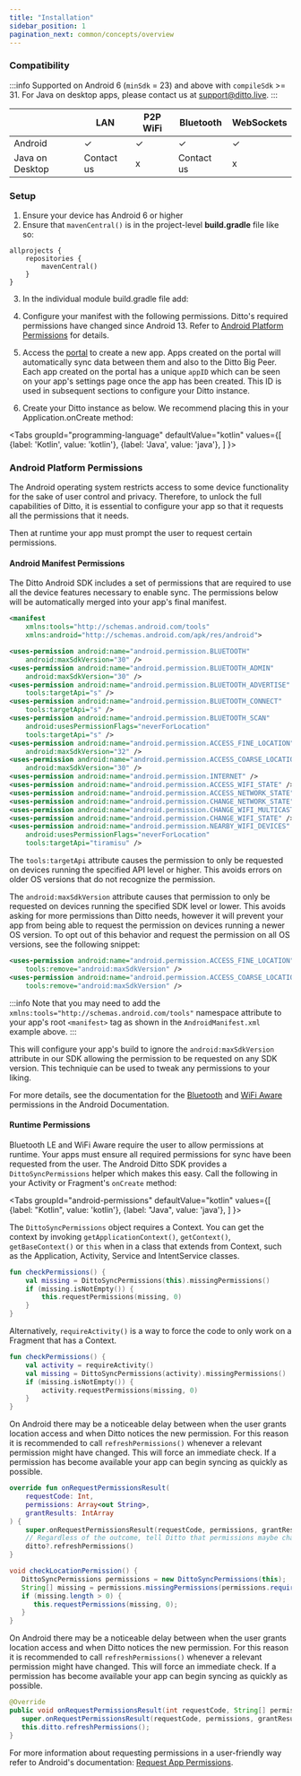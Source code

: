 ```yaml
---
title: "Installation"
sidebar_position: 1
pagination_next: common/concepts/overview
---
```



### Compatibility

:::info
Supported on Android 6 (`minSdk` = 23) and above with `compileSdk` >= 31.
For Java on desktop apps, please contact us at [support@ditto.live](mailto:support@ditto.live).
:::

|                 | LAN        | P2P WiFi | Bluetooth  | WebSockets |
| --------------- | ---------- | -------- | ---------- | ---------- |
| Android         | ✓          | ✓        | ✓          | ✓          |
| Java on Desktop | Contact us | x        | Contact us | x          |

### Setup

1. Ensure your device has Android 6 or higher
2. Ensure that `mavenCentral()` is in the project-level **build.gradle** file like so:

```
allprojects {
    repositories {
        mavenCentral()
    }
}
```

3. In the individual module build.gradle file add:

<InstallCode framework="android" />

4. Configure your manifest with the following permissions. Ditto's required
   permissions have changed since Android 13. Refer to [Android Platform
   Permissions](#android-platform-permissions) for details.

5. Access the [portal](https://portal.ditto.live) to create a new app. Apps created on the portal will automatically sync data between them and also to the Ditto Big Peer. Each app created on the portal has a unique `appID` which can be seen on your app's settings page once the app has been created. This ID is used in subsequent sections to configure your Ditto instance.

6. Create your Ditto instance as below. We recommend placing this in your Application.onCreate method:

<Tabs
  groupId="programming-language"
  defaultValue="kotlin"
  values={[
    {label: 'Kotlin', value: 'kotlin'},
    {label: 'Java', value: 'java'},
  ]
}>
<TabItem value="kotlin">

<Snippet name="online-playground" language="kotlin" />

</TabItem>
<TabItem value="java">

<Snippet name="online-playground" language="java" />

</TabItem>
</Tabs>

### Android Platform Permissions

The Android operating system restricts access to some device functionality for
the sake of user control and privacy. Therefore, to unlock the full capabilities
of Ditto, it is essential to configure your app so that it requests all the
permissions that it needs.

Then at runtime your app must prompt the user to request certain permissions.

#### Android Manifest Permissions

The Ditto Android SDK includes a set of permissions that are required to use all
the device features necessary to enable sync. The permissions below will be
automatically merged into your app's final manifest.

```xml title=AndroidManifest.xml
<manifest
    xmlns:tools="http://schemas.android.com/tools"
    xmlns:android="http://schemas.android.com/apk/res/android">

<uses-permission android:name="android.permission.BLUETOOTH"
    android:maxSdkVersion="30" />
<uses-permission android:name="android.permission.BLUETOOTH_ADMIN"
    android:maxSdkVersion="30" />
<uses-permission android:name="android.permission.BLUETOOTH_ADVERTISE"
    tools:targetApi="s" />
<uses-permission android:name="android.permission.BLUETOOTH_CONNECT"
    tools:targetApi="s" />
<uses-permission android:name="android.permission.BLUETOOTH_SCAN"
    android:usesPermissionFlags="neverForLocation"
    tools:targetApi="s" />
<uses-permission android:name="android.permission.ACCESS_FINE_LOCATION"
    android:maxSdkVersion="32" />
<uses-permission android:name="android.permission.ACCESS_COARSE_LOCATION"
    android:maxSdkVersion="30" />
<uses-permission android:name="android.permission.INTERNET" />
<uses-permission android:name="android.permission.ACCESS_WIFI_STATE" />
<uses-permission android:name="android.permission.ACCESS_NETWORK_STATE" />
<uses-permission android:name="android.permission.CHANGE_NETWORK_STATE" />
<uses-permission android:name="android.permission.CHANGE_WIFI_MULTICAST_STATE" />
<uses-permission android:name="android.permission.CHANGE_WIFI_STATE" />
<uses-permission android:name="android.permission.NEARBY_WIFI_DEVICES"
    android:usesPermissionFlags="neverForLocation"
    tools:targetApi="tiramisu" />
```

The `tools:targetApi` attribute causes the permission to only be requested on
devices running the specified API level or higher. This avoids errors on older
OS versions that do not recognize the permission.

The `android:maxSdkVersion` attribute causes that permission to only be requested
on devices running the specified SDK level or lower. This avoids asking for more
permissions than Ditto needs, however it will prevent your app from being able
to request the permission on devices running a newer OS version. To opt out of
this behavior and request the permission on all OS versions, see the following
snippet:

```xml title="Location Permission Override"
<uses-permission android:name="android.permission.ACCESS_FINE_LOCATION"
    tools:remove="android:maxSdkVersion" />
<uses-permission android:name="android.permission.ACCESS_COARSE_LOCATION"
    tools:remove="android:maxSdkVersion" />
```

:::info
Note that you may need to add the `xmlns:tools="http://schemas.android.com/tools"`
namespace attribute to your app's root `<manifest>` tag as shown in the
`AndroidManifest.xml` example above.
:::

This will configure your app's build to ignore the `android:maxSdkVersion`
attribute in our SDK allowing the permission to be requested on any SDK version.
This techniquie can be used to tweak any permissions to your liking.

For more details, see the documentation for the
[Bluetooth](https://developer.android.com/guide/topics/connectivity/bluetooth/permissions)
and
[WiFi Aware](https://developer.android.com/guide/topics/connectivity/wifi-permissions)
permissions in the Android Documentation.

#### Runtime Permissions

Bluetooth LE and WiFi Aware require the user to allow permissions at runtime.
Your apps must ensure all required permissions for sync have been requested from
the user. The Android Ditto SDK provides a `DittoSyncPermissions` helper which
makes this easy. Call the following in your Activity or Fragment's `onCreate` method:

<Tabs
  groupId="android-permissions"
  defaultValue="kotlin"
  values={[
    {label: "Kotlin", value: 'kotlin'},
    {label: "Java", value: 'java'},
  ]
}>
<TabItem value="kotlin">

The `DittoSyncPermissions` object requires a Context. You can get the context by
invoking `getApplicationContext()`, `getContext()`, `getBaseContext()` or `this`
when in a class that extends from Context, such as the Application, Activity, Service
and IntentService classes.

```kotlin
fun checkPermissions() {
    val missing = DittoSyncPermissions(this).missingPermissions()
    if (missing.isNotEmpty()) {
        this.requestPermissions(missing, 0)
    }
}
```

Alternatively, `requireActivity()` is a way to force the code to only work on a
Fragment that has a Context.

```kotlin
fun checkPermissions() {
    val activity = requireActivity()
    val missing = DittoSyncPermissions(activity).missingPermissions()
    if (missing.isNotEmpty()) {
        activity.requestPermissions(missing, 0)
    }
}
```

On Android there may be a noticeable delay between when the user grants location
access and when Ditto notices the new permission. For this reason it is
recommended to call `refreshPermissions()` whenever a relevant permission might
have changed. This will force an immediate check. If a permission has become
available your app can begin syncing as quickly as possible.

```kotlin
override fun onRequestPermissionsResult(
    requestCode: Int,
    permissions: Array<out String>,
    grantResults: IntArray
) {
    super.onRequestPermissionsResult(requestCode, permissions, grantResults)
    // Regardless of the outcome, tell Ditto that permissions maybe changed
    ditto?.refreshPermissions()
}
```

</TabItem>
<TabItem value="java">

```java
void checkLocationPermission() {
   DittoSyncPermissions permissions = new DittoSyncPermissions(this);
   String[] missing = permissions.missingPermissions(permissions.requiredPermissions());
   if (missing.length > 0) {
      this.requestPermissions(missing, 0);
   }
}
```

On Android there may be a noticeable delay between when the user grants location
access and when Ditto notices the new permission. For this reason it is
recommended to call `refreshPermissions()` whenever a relevant permission might
have changed. This will force an immediate check. If a permission has become
available your app can begin syncing as quickly as possible.

```java
@Override
public void onRequestPermissionsResult(int requestCode, String[] permissions, int[] grantResults) {
   super.onRequestPermissionsResult(requestCode, permissions, grantResults);
   this.ditto.refreshPermissions();
}
```

</TabItem>
</Tabs>

For more information about requesting permissions in a user-friendly way refer to
Android's documentation: [Request App Permissions](https://developer.android.com/training/permissions/requesting).
